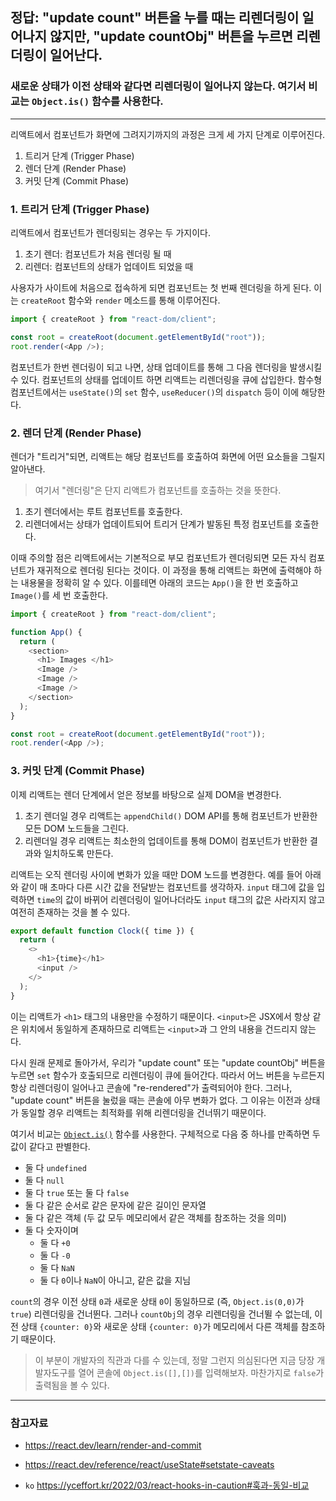 
## 정답: "update count" 버튼을 누를 때는 리렌더링이 일어나지 않지만, "update countObj" 버튼을 누르면 리렌더링이 일어난다.

<Counter />

### 새로운 상태가 이전 상태와 같다면 리렌더링이 일어나지 않는다. 여기서 비교는 `Object.is()` 함수를 사용한다.

---

리액트에서 컴포넌트가 화면에 그려지기까지의 과정은 크게 세 가지 단계로 이루어진다.

1. 트리거 단계 (Trigger Phase)
2. 렌더 단계 (Render Phase)
3. 커밋 단계 (Commit Phase)

### **1. 트리거 단계 (Trigger Phase)**

리액트에서 컴포넌트가 렌더링되는 경우는 두 가지이다.

1. 초기 렌더: 컴포넌트가 처음 렌더링 될 때
2. 리렌더: 컴포넌트의 상태가 업데이트 되었을 때

사용자가 사이트에 처음으로 접속하게 되면 컴포넌트는 첫 번째 렌더링을 하게 된다. 이는 `createRoot` 함수와 `render` 메소드를 통해 이루어진다.

```js showLineNumbers
import { createRoot } from "react-dom/client";

const root = createRoot(document.getElementById("root"));
root.render(<App />);
```

컴포넌트가 한번 렌더링이 되고 나면, 상태 업데이트를 통해 그 다음 렌더링을 발생시킬 수 있다. 컴포넌트의 상태를 업데이트 하면 리액트는 리렌더링을 큐에 삽입한다. 함수형 컴포넌트에서는 `useState()`의 `set` 함수, `useReducer()`의 `dispatch` 등이 이에 해당한다.

### **2. 렌더 단계 (Render Phase)**

렌더가 "트리거"되면, 리액트는 해당 컴포넌트를 호출하여 화면에 어떤 요소들을 그릴지 알아낸다.

> 여기서 "렌더링"은 단지 리액트가 컴포넌트를 호출하는 것을 뜻한다.

1. 초기 렌더에서는 루트 컴포넌트를 호출한다.
2. 리렌더에서는 상태가 업데이트되어 트리거 단계가 발동된 특정 컴포넌트를 호출한다.

이때 주의할 점은 리액트에서는 기본적으로 부모 컴포넌트가 렌더링되면 모든 자식 컴포넌트가 재귀적으로 렌더링 된다는 것이다. 이 과정을 통해 리액트는 화면에 출력해야 하는 내용물을 정확히 알 수 있다. 이를테면 아래의 코드는 `App()`을 한 번 호출하고 `Image()`를 세 번 호출한다.

```js showLineNumbers
import { createRoot } from "react-dom/client";

function App() {
  return (
    <section>
      <h1> Images </h1>
      <Image />
      <Image />
      <Image />
    </section>
  );
}

const root = createRoot(document.getElementById("root"));
root.render(<App />);
```

### **3. 커밋 단계 (Commit Phase)**

이제 리액트는 렌더 단계에서 얻은 정보를 바탕으로 실제 DOM을 변경한다.

1. 초기 렌더일 경우 리액트는 `appendChild()` DOM API를 통해 컴포넌트가 반환한 모든 DOM 노드들을 그린다.
2. 리렌더일 경우 리액트는 최소한의 업데이트를 통해 DOM이 컴포넌트가 반환한 결과와 일치하도록 만든다.

리액트는 오직 렌더링 사이에 변화가 있을 때만 DOM 노드를 변경한다. 예를 들어 아래와 같이 매 초마다 다른 시간 값을 전달받는 컴포넌트를 생각하자. `input` 태그에 값을 입력하면 `time`의 값이 바뀌어 리렌더링이 일어나더라도 `input` 태그의 값은 사라지지 않고 여전히 존재하는 것을 볼 수 있다.

```js showLineNumbers
export default function Clock({ time }) {
  return (
    <>
      <h1>{time}</h1>
      <input />
    </>
  );
}
```

<Clock />

이는 리액트가 `<h1>` 태그의 내용만을 수정하기 때문이다. `<input>`은 JSX에서 항상 같은 위치에서 동일하게 존재하므로 리액트는 `<input>`과 그 안의 내용을 건드리지 않는다.

다시 원래 문제로 돌아가서, 우리가 "update count" 또는 "update countObj" 버튼을 누르면 `set` 함수가 호출되므로 리렌더링이 큐에 들어간다. 따라서 어느 버튼을 누르든지 항상 리렌더링이 일어나고 콘솔에 "re-rendered"가 출력되어야 한다. 그러나, "update count" 버튼을 눌렀을 때는 콘솔에 아무 변화가 없다. 그 이유는 이전과 상태가 동일할 경우 리액트는 최적화를 위해 리렌더링을 건너뛰기 때문이다.

여기서 비교는 [`Object.is()`](https://developer.mozilla.org/en-US/docs/Web/JavaScript/Reference/Global_Objects/Object/is) 함수를 사용한다. 구체적으로 다음 중 하나를 만족하면 두 값이 같다고 판별한다.

- 둘 다 `undefined`
- 둘 다 `null`
- 둘 다 `true` 또는 둘 다 `false`
- 둘 다 같은 순서로 같은 문자에 같은 길이인 문자열
- 둘 다 같은 객체 (두 값 모두 메모리에서 같은 객체를 참조하는 것을 의미)
- 둘 다 숫자이며
  - 둘 다 `+0`
  - 둘 다 `-0`
  - 둘 다 `NaN`
  - 둘 다 `0`이나 `NaN`이 아니고, 같은 값을 지님

`count`의 경우 이전 상태 `0`과 새로운 상태 `0`이 동일하므로 (즉, `Object.is(0,0)`가 `true`) 리렌더링을 건너뛴다. 그러나 `countObj`의 경우 리렌더링을 건너뛸 수 없는데, 이전 상태 `{counter: 0}`와 새로운 상태 `{counter: 0}`가 메모리에서 다른 객체를 참조하기 때문이다.

> 이 부분이 개발자의 직관과 다를 수 있는데, 정말 그런지 의심된다면 지금 당장 개발자도구를 열어 콘솔에 `Object.is([],[])`를 입력해보자. 마찬가지로 `false`가 출력됨을 볼 수 있다.

---

### 참고자료

- https://react.dev/learn/render-and-commit

- https://react.dev/reference/react/useState#setstate-caveats

- `ko` https://yceffort.kr/2022/03/react-hooks-in-caution#훅과-동일-비교
